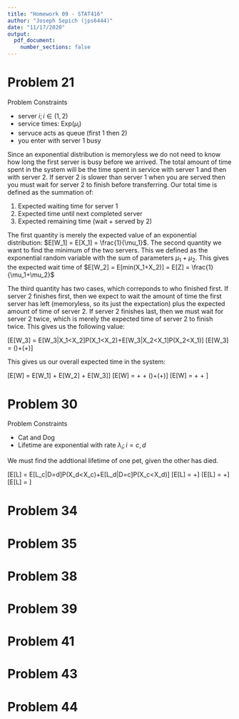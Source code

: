 ```yaml
---
title: "Homework 09 - STAT416"
author: "Joseph Sepich (jps6444)"
date: "11/17/2020"
output:
  pdf_document:
    number_sections: false
---
```


# Problem 21

Problem Constraints

* server $i; i \in (1,2)$
* service times: Exp$(\mu_i)$
* servuce acts as queue (first 1 then 2)
* you enter with server 1 busy

Since an exponential distribution is memoryless we do not need to know how long the first server is busy before we arrived. The total amount of time spent in the system will be the time spent in service with server 1 and then with server 2. If server 2 is slower than server 1 when you are served then you must wait for server 2 to finish before transferring. Our total time is defined as the summation of:

1. Expected waiting time for server 1
2. Expected time until next completed server
3. Expected remaining time (wait + served by 2)

The first quantity is merely the expected value of an exponential distribution: $E[W_1] = E[X_1] = \frac{1}{\mu_1}$. The second quantity we want to find the minimum of the two servers. This we defined as the exponential random variable with the sum of parameters $\mu_1 + \mu_2$. This gives the expected wait time of $E[W_2] = E[min(X_1+X_2)] = E[Z] = \frac{1}{\mu_1+\mu_2}$

The third quantity has two cases, which correponds to who finished first. If server 2 finishes first, then we expect to wait the amount of time the first server has left (memoryless, so its just the expectation) plus the expected amount of time of server 2. If server 2 finishes last, then we must wait for server 2 twice, which is merely the expected time of server 2 to finish twice. This gives us the following value:

\[E[W_3] = E[W_3|X_1<X_2]P(X_1<X_2)+E[W_3|X_2<X_1]P(X_2<X_1)\]
\[E[W_3] = (\frac{2}{\mu_2})\frac{\mu_1}{\mu_1+\mu_2}+(\frac{1}{\mu_1}+\frac{1}{\mu_2})\frac{\mu_2}{\mu_1+\mu_2}\]

This gives us our overall expected time in the system:

\[E[W] = E[W_1] + E[W_2] + E[W_3]\]
\[E[W] = \frac{1}{\mu_1} + \frac{1}{\mu_1+\mu_2} + (\frac{2}{\mu_2})\frac{\mu_1}{\mu_1+\mu_2}+(\frac{1}{\mu_1}+\frac{1}{\mu_2})\frac{\mu_2}{\mu_1+\mu_2}\]
\[E[W] = \frac{2}{\mu_1} + \frac{1}{\mu_1+\mu_2} + \frac{2\mu_1}{\mu_2(\mu_1+\mu_2)}\]

# Problem 30

Problem Constraints

* Cat and Dog
* Lifetime are exponential with rate $\lambda_i;i=c,d$

We must find the addtional lifetime of one pet, given the other has died.

\[E[L] = E[L_c|D=d]P(X_d<X_c)+E[L_d|D=c]P(X_c<X_d)\]
\[E[L] = \frac{1}{\lambda_c}\frac{\lambda_d}{\lambda_c+\lambda_d}+\frac{1}{\lambda_d}\frac{\lambda_c}{\lambda_c+\lambda_d}\]
\[E[L] = \frac{\lambda_d\lambda_d}{\lambda_d\lambda_c(\lambda_c+\lambda_d)}+\frac{\lambda_c\lambda_c}{\lambda_c\lambda_d(\lambda_c+\lambda_d)}\]
\[E[L] = \frac{\lambda_c^2+\lambda_d^2}{\lambda_c\lambda_d(\lambda_c+\lambda_d)}\]

# Problem 34

# Problem 35

# Problem 38

# Problem 39

# Problem 41

# Problem 43

# Problem 44
